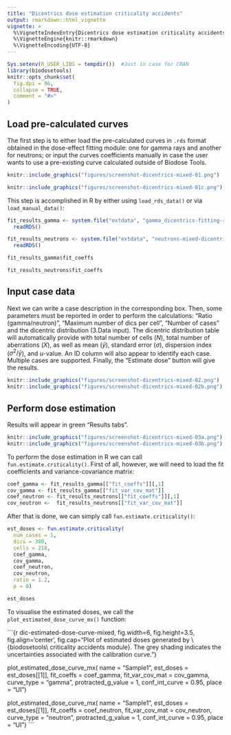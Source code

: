 ```yaml
---
title: "Dicentrics dose estimation criticality accidents"
output: rmarkdown::html_vignette
vignette: >
  %\VignetteIndexEntry{Dicentrics dose estimation criticality accidents}
  %\VignetteEngine{knitr::rmarkdown}
  %\VignetteEncoding{UTF-8}
---
```


```r
Sys.setenv(R_USER_LIBS = tempdir())  #Just in case for CRAN
library(biodosetools)
knitr::opts_chunk$set(
  fig.dpi = 96,
  collapse = TRUE,
  comment = "#>"
)
```

## Load pre-calculated curves

The first step is to either load the pre-calculated curves in `.rds` format obtained in the dose-effect fitting module: one for gamma rays and another for neutrons; or input the curves coefficients manually in case the user wants to use a pre-existing curve calculated outside of Biodose Tools. 

```r
knitr::include_graphics("figures/screenshot-dicentrics-mixed-01.png")
```

```r
knitr::include_graphics("figures/screenshot-dicentrics-mixed-01c.png")
```

This step is accomplished in R by either using `load_rds_data()` or via `load_manual_data()`:

```r

fit_results_gamma <- system.file("extdata", "gamma_dicentrics-fitting-results.rds", package = "biodosetools") %>%
  readRDS()

fit_results_neutrons <- system.file("extdata", "neutrons-mixed-dicentrics-fitting-results.rds", package = "biodosetools") %>%
  readRDS()
```

```r
fit_results_gamma$fit_coeffs

fit_results_neutrons$fit_coeffs
```

## Input case data

Next we can write a case description in the corresponding box. Then, some parameters must be reported in order to perform the calculations: "Ratio (gamma/neutron)", "Maximum number of dics per cell", "Number of cases" and the dicentric distribution (3.Data input). The dicentric distribution table will automatically provide with total number of cells ($N$), total number of aberrations ($X$), as well as mean ($\bar{y}$), standard error ($\sigma$), dispersion index ($\sigma^{2}/\bar{y}$), and $u$-value. An ID column will also appear to identify each case. Multiple cases are supported. Finally, the "Estimate dose" button will give the results.

```r
knitr::include_graphics("figures/screenshot-dicentrics-mixed-02.png")
knitr::include_graphics("figures/screenshot-dicentrics-mixed-02b.png")
```

## Perform dose estimation
Results will appear in green "Results tabs".

```r
knitr::include_graphics("figures/screenshot-dicentrics-mixed-03a.png")
knitr::include_graphics("figures/screenshot-dicentrics-mixed-03b.png")
```

To perform the dose estimation in R we can call `fun.estimate.criticality()`. First of all, however, we will need to load the fit coefficients and variance-covariance matrix:

```r

coef_gamma <- fit_results_gamma[["fit_coeffs"]][,1]
cov_gamma <- fit_results_gamma[["fit_var_cov_mat"]]
coef_neutron <- fit_results_neutrons[["fit_coeffs"]][,1]
cov_neutron <-  fit_results_neutrons[["fit_var_cov_mat"]]

```

After that is done, we can simply call `fun.estimate.criticality()`:

```r
est_doses <- fun.estimate.criticality(
  num_cases = 1,
  dics = 380, 
  cells = 218, 
  coef_gamma, 
  cov_gamma, 
  coef_neutron, 
  cov_neutron, 
  ratio = 1.2, 
  p = 0)

```


```r
est_doses
```

To visualise the estimated doses, we call the `plot_estimated_dose_curve_mx()` function:

```{r dic-estimated-dose-curve-mixed, fig.width=6, fig.height=3.5, fig.align='center', fig.cap="Plot of estimated doses generated by \\{biodosetools\\ criticality accidents module}. The grey shading indicates the uncertainties associated with the calibration curve."}

plot_estimated_dose_curve_mx(
  name = "Sample1", 
  est_doses = est_doses[[1]], 
  fit_coeffs = coef_gamma, 
  fit_var_cov_mat = cov_gamma,
  curve_type = "gamma",
  protracted_g_value = 1,
  conf_int_curve = 0.95, 
  place = "UI")
  

plot_estimated_dose_curve_mx(
  name = "Sample1", 
  est_doses = est_doses[[1]], 
  fit_coeffs = coef_neutron, 
  fit_var_cov_mat = cov_neutron,
  curve_type = "neutron",
  protracted_g_value = 1,
  conf_int_curve = 0.95, 
  place = "UI")
```
